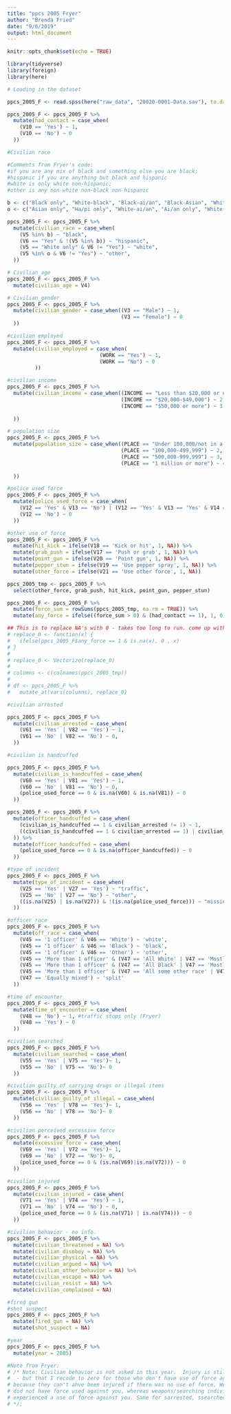 ```yaml
---
title: "ppcs 2005 Fryer"
author: "Brenda Fried"
date: "9/6/2019"
output: html_document
---
```


```r
knitr::opts_chunk$set(echo = TRUE)
```

```r
library(tidyverse)
library(foreign)
library(here)
```

```r
# Loading in the dataset

ppcs_2005_F <- read.spss(here("raw_data", "20020-0001-Data.sav"), to.data.frame=TRUE)
```

```r
ppcs_2005_F <- ppcs_2005_F %>%
  mutate(had_contact = case_when(
    (V10 == 'Yes') ~ 1,
    (V10 == 'No') ~ 0
  ))
```

```r
#Civilian race

#Comments from Fryer's code:
#if you are any mix of black and something else you are black;
#hispanic if you are anything but black and hispanic
#white is only white non-hispanic;
#other is any non-white non-black non-hispanic

b <- c("Black only", "White-black", "Black-ai/an", "Black-Asian", "White-Black-ai", "Black-ha/pi")
o <- c("Asian only", "Ha/pi only", "White-ai/an", "Ai/an only", "White-Asian", "White-Hawaiian", "Asian-ha/pi", "White-ai-Asian", "4 or 5 races", "2 or 3 races", "White-Asian-ha", "Ai-Asian")

ppcs_2005_F <- ppcs_2005_F %>% 
  mutate(civilian_race = case_when(
    (V5 %in% b) ~ "black", 
    (V6 == "Yes" & !(V5 %in% b)) ~ "hispanic", 
    (V5 == "White only" & V6 != "Yes") ~ "white", 
    (V5 %in% o & V6 != "Yes") ~ "other",
  ))
```

```r
# Civilian_age
ppcs_2005_F <- ppcs_2005_F %>% 
  mutate(civilian_age = V4)

```

```r
# Civilian_gender
ppcs_2005_F <- ppcs_2005_F %>%
  mutate(civilian_gender = case_when((V3 == "Male") ~ 1,
                                     (V3 == "Female") ~ 0
  ))

```

```r
#civilian employed
ppcs_2005_F <- ppcs_2005_F %>%
  mutate(civilian_employed = case_when(
                              (WORK == "Yes") ~ 1,
                              (WORK == "No") ~ 0 
         ))
```

```r
#civilian income
ppcs_2005_F <- ppcs_2005_F %>%
  mutate(civilian_income = case_when((INCOME == "Less than $20,000 or na") ~ 1,
                                     (INCOME == "$20,000-$49,000") ~ 2,
                                     (INCOME == "$50,000 or more") ~ 3
    
  ))
```

```r
# population size
ppcs_2005_F <- ppcs_2005_F %>%
  mutate(population_size = case_when((PLACE == "Under 100,000/not in a place") ~ 1,
                                     (PLACE == "100,000-499,999") ~ 2,
                                     (PLACE == "500,000-999,999") ~ 3,
                                     (PLACE == "1 million or more") ~ 4,
    
  ))
```

```r
#police used force
ppcs_2005_F <- ppcs_2005_F %>%
  mutate(police_used_force = case_when(
    (V12 == 'Yes' & V13 == 'No') | (V12 == 'Yes' & V13 == 'Yes' & V14 == 'Yes') ~ 1,
    (V12 == 'No') ~ 0
  ))
```

```r
#other use of force
ppcs_2005_F <- ppcs_2005_F %>%
  mutate(hit_kick = ifelse(V18 == 'Kick or hit', 1, NA)) %>%
  mutate(grab_push = ifelse(V17 == 'Push or grab', 1, NA)) %>%
  mutate(point_gun = ifelse(V20 == 'Point gun', 1, NA)) %>%
  mutate(pepper_stun = ifelse(V19 == 'Use pepper spray', 1, NA)) %>%
  mutate(other_force = ifelse(V21 == 'Use other force', 1, NA)) 

ppcs_2005_tmp <- ppcs_2005_F %>%
  select(other_force, grab_push, hit_kick, point_gun, pepper_stun)

ppcs_2005_F <- ppcs_2005_F %>%
  mutate(force_sum = rowSums(ppcs_2005_tmp, na.rm = TRUE)) %>%
  mutate(any_force = ifelse((force_sum > 0) & (had_contact == 1), 1, 0))

## This is to replace NA's with 0 - takes too long to run. come up with other solution.
# replace_0 <- function(x) {
#   ifelse(ppcs_2005_F$any_force == 1 & is.na(x), 0 , x)
# }
# 
# replace_0 <- Vectorize(replace_0)
# 
# columns <- c(colnames(ppcs_2005_tmp))
# 
# df <- ppcs_2005_F %>%
#   mutate_at(vars(columns), replace_0)

```

```r
#civilian arrested

ppcs_2005_F <- ppcs_2005_F %>%
  mutate(civilian_arrested = case_when(
    (V61 == 'Yes' | V82 == 'Yes') ~ 1,
    (V61 == 'No' | V82 == 'No') ~ 0,
  ))
```

```r
#civilian is handcuffed

ppcs_2005_F <- ppcs_2005_F %>%
  mutate(civilian_is_handcuffed = case_when(
    (V60 == 'Yes' | V81 == 'Yes') ~ 1,
    (V60 == 'No' | V81 == 'No') ~ 0,
    (police_used_force == 0 & is.na(V60) & is.na(V81)) ~ 0
  ))

ppcs_2005_F <- ppcs_2005_F %>%
  mutate(officer_handcuffed = case_when(
    (civilian_is_handcuffed == 1 & civilian_arrested != 1) ~ 1,
    ((civilian_is_handcuffed == 1 & civilian_arrested == 1) | civilian_is_handcuffed == 0) ~ 0
  )) %>% 
  mutate(officer_handcuffed = case_when(
    (police_used_force == 0 & is.na(officer_handcuffed)) ~ 0
  ))

```

```r
#type of incident
ppcs_2005_F <- ppcs_2005_F %>%
  mutate(type_of_incident = case_when(
    (V25 == 'Yes' | V27 == 'Yes') ~ "traffic",
    (V25 == 'No' | V27 == 'No') ~ "other",
    ((is.na(V25) | is.na(V27)) & !(is.na(police_used_force))) ~ "missing"
  ))
```

```r
#officer race
ppcs_2005_F <- ppcs_2005_F %>%
  mutate(off_race = case_when(
    (V45 == '1 officer' & V46 == 'White') ~ 'white',
    (V45 == '1 officer' & V46 == 'Black') ~ 'black',
    (V45 == '1 officer' & V46 == 'Other') ~ 'other',
    (V45 == 'More than 1 officer' & (V47 == 'All White' | V47 == 'Mostly White')) ~ 'white',
    (V45 == 'More than 1 officer' & (V47 == 'All Black' | V47 == 'Mostly Black')) ~ 'black',
    (V45 == 'More than 1 officer' & (V47 == 'All some other race' | V47 == 'Mostly some other race')) ~ 'other',
    (V47 == 'Equally mixed') ~ 'split'
  ))
```

```r
#time of encounter
ppcs_2005_F <- ppcs_2005_F %>%
  mutate(time_of_encounter = case_when(
    (V48 == 'No') ~ 1, #traffic stops only (Fryer)
    (V48 == 'Yes') ~ 0
  ))
```

```r
#civilian searched
ppcs_2005_F <- ppcs_2005_F %>%
  mutate(civilian_searched = case_when(
    (V55 == 'Yes' | V75 == 'Yes')~ 1,
    (V55 == 'No' | V75 == 'No')~ 0
  ))
```

```r
#civilian guilty of carrying drugs or illegal items
ppcs_2005_F <- ppcs_2005_F %>%
  mutate(civilian_guilty_of_illegal = case_when(
    (V56 == 'Yes' | V78 == 'Yes')~ 1,
    (V56 == 'No' | V78 == 'No')~ 0
  ))
```

```r
#civilian perceived excessive force
ppcs_2005_F <- ppcs_2005_F %>%
  mutate(excessive_force = case_when(
    (V69 == 'Yes' | V72 == 'Yes')~ 1,
    (V69 == 'No' | V72 == 'No')~ 0,
    (police_used_force == 0 & (is.na(V69)|is.na(V72))) ~ 0
  ))
```

```r
#civilian injured
ppcs_2005_F <- ppcs_2005_F %>%
  mutate(civilian_injured = case_when(
    (V71 == 'Yes' | V74 == 'Yes') ~ 1,
    (V71 == 'No' | V74 == 'No') ~ 0,
    (police_used_force == 0 & (is.na(V71) | is.na(V74))) ~ 0
  ))
```

```r
#civilian_behavior - no info.
ppcs_2005_F <- ppcs_2005_F %>%
  mutate(civilian_threatened = NA) %>%
  mutate(civilian_disobey = NA) %>%
  mutate(civilian_physical = NA) %>%
  mutate(civilian_argued = NA) %>%
  mutate(civilian_other_behavior = NA) %>%
  mutate(civilian_escape = NA) %>%
  mutate(civilian_resist = NA) %>%
  mutate(civilian_complained = NA)
```

```r
#fired gun
#shot suspect
ppcs_2005_F <- ppcs_2005_F %>%
  mutate(fired_gun = NA) %>%
  mutate(shot_suspect = NA)
```

```r
#year
ppcs_2005_F <- ppcs_2005_F %>%
  mutate(year = 2005)
```

```r
#Note from Fryer:
# /* Note: Civilian behavior is not asked in this year.  Injury is still only asked of those who have force used against them,
#  - but that I recode to zero for those who don't have use of force against them, 
# because they can't ahve been injured if there was no use of force. Weapons/searching car is asked for traffic stops even if you
# did not have force used against you, whereas weapons/searching individual is asked for other stops only if you 
# experienced a use of force against you. Same for sarrested, ssearched, sdrugs. Daytime is only asked in traffic stops.
# */;
```

```r

```

